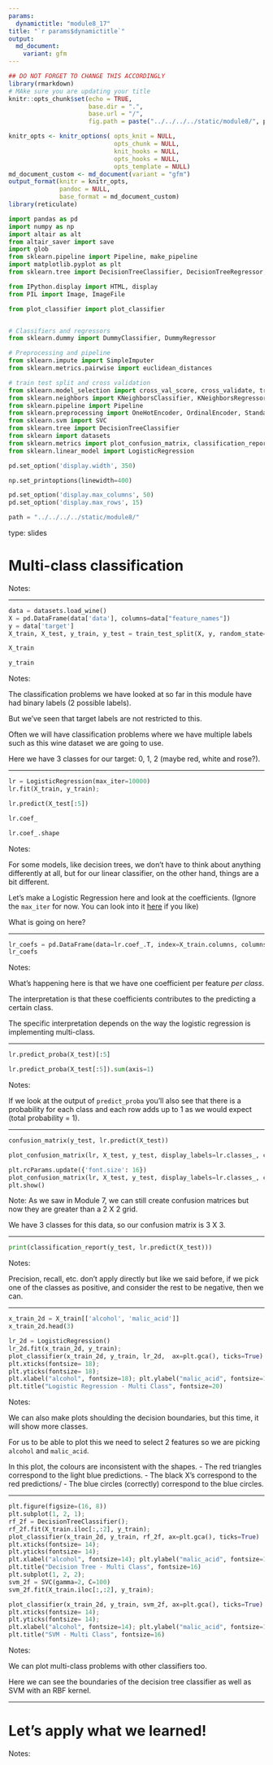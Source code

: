 ```yaml
---
params:
  dynamictitle: "module8_17"
title: "`r params$dynamictitle`"
output: 
  md_document:
    variant: gfm
---
```



```r
## DO NOT FORGET TO CHANGE THIS ACCORDINGLY 
library(rmarkdown)
# MAke sure you are updating your title 
knitr::opts_chunk$set(echo = TRUE,
                      base.dir = ".", 
                      base.url = "/",
                      fig.path = paste("../../../../static/module8/", params$dynamictitle,"/", sep = ""))

knitr_opts <- knitr_options( opts_knit = NULL,
                             opts_chunk = NULL,
                             knit_hooks = NULL,
                             opts_hooks = NULL,
                             opts_template = NULL)
md_document_custom <- md_document(variant = "gfm")
output_format(knitr = knitr_opts,
              pandoc = NULL,
              base_format = md_document_custom)
library(reticulate)

```


```python
import pandas as pd
import numpy as np
import altair as alt
from altair_saver import save
import glob
from sklearn.pipeline import Pipeline, make_pipeline
import matplotlib.pyplot as plt
from sklearn.tree import DecisionTreeClassifier, DecisionTreeRegressor, export_graphviz

from IPython.display import HTML, display
from PIL import Image, ImageFile

from plot_classifier import plot_classifier


# Classifiers and regressors
from sklearn.dummy import DummyClassifier, DummyRegressor

# Preprocessing and pipeline
from sklearn.impute import SimpleImputer
from sklearn.metrics.pairwise import euclidean_distances

# train test split and cross validation
from sklearn.model_selection import cross_val_score, cross_validate, train_test_split
from sklearn.neighbors import KNeighborsClassifier, KNeighborsRegressor
from sklearn.pipeline import Pipeline
from sklearn.preprocessing import OneHotEncoder, OrdinalEncoder, StandardScaler, MinMaxScaler
from sklearn.svm import SVC
from sklearn.tree import DecisionTreeClassifier
from sklearn import datasets
from sklearn.metrics import plot_confusion_matrix, classification_report, confusion_matrix
from sklearn.linear_model import LogisticRegression

pd.set_option('display.width', 350)

np.set_printoptions(linewidth=400)

pd.set_option('display.max_columns', 50)
pd.set_option('display.max_rows', 15)

path = "../../../../static/module8/"
```


type: slides

# Multi-class classification

Notes: <br>

---

```python
data = datasets.load_wine()
X = pd.DataFrame(data['data'], columns=data["feature_names"])
y = data['target']
X_train, X_test, y_train, y_test = train_test_split(X, y, random_state=2021)
```

```python
X_train
```

```python
y_train
```


Notes: 

The classification problems we have looked at so far in this module have had binary labels (2 possible labels).

But we've seen that target labels are not restricted to this.

Often we will have classification problems where we have multiple labels such as this wine dataset we are going to use.

Here we have 3 classes for our target: 0, 1, 2 (maybe red, white and rose?).

---

```python
lr = LogisticRegression(max_iter=10000)
lr.fit(X_train, y_train);
```

```python
lr.predict(X_test[:5])
```


```python
lr.coef_
```

```python
lr.coef_.shape
```

Notes: 

For some models, like decision trees, we don't have to think about anything differently at all, but for our linear classifier, on the other hand, things are a bit different. 

Let's make a Logistic Regression here and look at the coefficients. (Ignore the `max_iter` for now. You can look into it <a href="https://medium.com/analytics-vidhya/a-complete-understanding-of-how-the-logistic-regression-can-perform-classification-a8e951d31c76" target="_blank">here</a> if you like)

What is going on here?

---


```python
lr_coefs = pd.DataFrame(data=lr.coef_.T, index=X_train.columns, columns=lr.classes_)
lr_coefs
```


Notes: 

What's happening here is that we have one coefficient per feature *per class*.

The interpretation is that these coefficients contributes to the predicting a certain class. 

The specific interpretation depends on the way the logistic regression is implementing multi-class.

---



```python
lr.predict_proba(X_test)[:5]
```

```python
lr.predict_proba(X_test[:5]).sum(axis=1)
```


Notes: 

If we look at the output of `predict_proba` you'll also see that there is a probability for each class and each row adds up to 1 as we would expect (total probability = 1).


---

```python
confusion_matrix(y_test, lr.predict(X_test))
```

```python
plot_confusion_matrix(lr, X_test, y_test, display_labels=lr.classes_, cmap='Blues', values_format='d');
```


```python
plt.rcParams.update({'font.size': 16})
plot_confusion_matrix(lr, X_test, y_test, display_labels=lr.classes_, cmap='Blues', values_format='d');
plt.show()
```


Note: As we saw in Module 7, we can still create confusion matrices but now they are greater than a 2 X 2 grid. 

We have 3 classes for this data, so our confusion matrix is 3 X 3. 

---


```python
print(classification_report(y_test, lr.predict(X_test)))
```

Notes: 

Precision, recall, etc. don't apply directly but like we said before, if we pick one of the classes as positive, and consider the rest to be negative, then we can.


---

```python
x_train_2d = X_train[['alcohol', 'malic_acid']]
x_train_2d.head(3)
```



```python
lr_2d = LogisticRegression()
lr_2d.fit(x_train_2d, y_train);
plot_classifier(x_train_2d, y_train, lr_2d,  ax=plt.gca(), ticks=True)
plt.xticks(fontsize= 18);
plt.yticks(fontsize= 18);
plt.xlabel("alcohol", fontsize=18); plt.ylabel("malic_acid", fontsize=18)
plt.title("Logistic Regression - Multi Class", fontsize=20)
```



Notes: 

We can also make plots shoulding the decision boundaries, but this time, it will show more classes.

For us to be able to plot this we need to select 2 features so we are picking `alcohol` and `malic_acid`. 

In this plot, the colours are inconsistent with the shapes. 
- The red triangles correspond to the light blue predictions.
- The black X's correspond to the red predictions/
- The blue circles (correctly) correspond to the blue circles.


---


```python
plt.figure(figsize=(16, 8))
plt.subplot(1, 2, 1);
rf_2f = DecisionTreeClassifier();
rf_2f.fit(X_train.iloc[:,:2], y_train);
plot_classifier(x_train_2d, y_train, rf_2f, ax=plt.gca(), ticks=True)
plt.xticks(fontsize= 14);
plt.yticks(fontsize= 14);
plt.xlabel("alcohol", fontsize=14); plt.ylabel("malic_acid", fontsize=14)
plt.title("Decision Tree - Multi Class", fontsize=16)
plt.subplot(1, 2, 2);
svm_2f = SVC(gamma=2, C=100)
svm_2f.fit(X_train.iloc[:,:2], y_train);

plot_classifier(x_train_2d, y_train, svm_2f, ax=plt.gca(), ticks=True)
plt.xticks(fontsize= 14);
plt.yticks(fontsize= 14);
plt.xlabel("alcohol", fontsize=14); plt.ylabel("malic_acid", fontsize=14)
plt.title("SVM - Multi Class", fontsize=16)

```


Notes: 

We can plot multi-class problems with other classifiers too. 

Here we can see the boundaries of the decision tree classifier as well as SVM with an RBF kernel. 

---


# Let’s apply what we learned!

Notes: <br>
